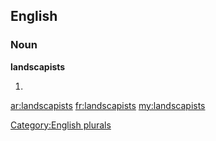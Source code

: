 ==English==

===Noun===
'''landscapists'''

# {{plural of|[[landscapist]]}}

[[Category:English plurals]]

[[ar:landscapists]]
[[fr:landscapists]]
[[my:landscapists]]